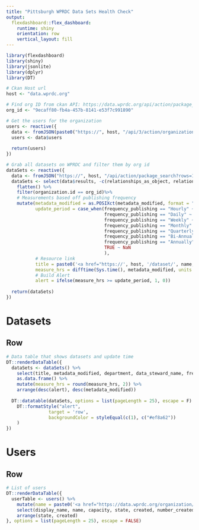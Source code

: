 ```yaml
---
title: "Pittsburgh WPRDC Data Sets Health Check"
output: 
  flexdashboard::flex_dashboard:
    runtime: shiny
    orientation: row
    vertical_layout: fill
---
```


```r
library(flexdashboard)
library(shiny)
library(jsonlite)
library(dplyr)
library(DT)

# Ckan Host url
host <- "data.wprdc.org"

# Find org ID from ckan API: https://data.wprdc.org/api/action/package_search?q=<search-term>
org_id <- "9ecaff80-fb4a-457b-8141-e53f7c991890"

# Get the users for the organization
users <- reactive({
  data <- fromJSON(paste0("https://", host, "/api/3/action/organization_show?id=", org_id))$result
  users <- data$users
  
  return(users)
})

# Grab all datasets on WPRDC and filter them by org id
dataSets <- reactive({
  data <- fromJSON("https://", host, "/api/action/package_search?rows=1000&start=0")$result
  dataSets <- select(data$results, -c(relationships_as_object, relationships_as_subject, extras, groups)) %>%
    flatten() %>%
    filter(organization.id == org_id)%>%
    # Measurements based off publishing frequency
    mutate(metadata_modified = as.POSIXct(metadata_modified, format = "%Y-%m-%dT%H:%M:%S"),
           update_period = case_when(frequency_publishing == "Hourly" ~ 1,
                                     frequency_publishing == "Daily" ~ 24,
                                     frequency_publishing == "Weekly" ~ 7*24,
                                     frequency_publishing == "Monthly" ~ 30*24,
                                     frequency_publishing == "Quarterly" ~ 4*30*24,
                                     frequency_publishing == "Bi-Annually" ~ 6*30*24,
                                     frequency_publishing == "Annually" ~ 365*24,
                                     TRUE ~ NaN
                                     ),
           # Resource link
           title = paste0('<a href="https://', host, '/dataset/', name, '" target="_blank">', title, '</a>'),
           measure_hrs = difftime(Sys.time(), metadata_modified, units = "hours"),
           # Build Alert
           alert = ifelse(measure_hrs >= update_period, 1, 0))
  
  return(dataSets)
})
```

Datasets
===================================== 

Row
-----------------------------------------------------------------------

```r
# Data table that shows datasets and update time
DT::renderDataTable({
  dataSets <- dataSets() %>%
    select(title, metadata_modified, department, data_steward_name, frequency_publishing, measure_hrs, alert) %>%
    as.data.frame() %>%
    mutate(measure_hrs = round(measure_hrs, 2)) %>%
    arrange(desc(alert), desc(metadata_modified))
  
  DT::datatable(dataSets, options = list(pageLength = 25), escape = F) %>%
    DT::formatStyle("alert",
                target = 'row',
                backgroundColor = styleEqual(c(1), c("#ef8a62"))
    )
})
```

Users
===================================== 

Row
-----------------------------------------------------------------------

```r
# List of users
DT::renderDataTable({
  userTable <- users() %>%
    mutate(name = paste0('<a href="https://data.wprdc.org/organization/member_new/', org_id, "?user=", id, '" target="_blank">', name, '</a>')) %>%
    select(display_name, name, capacity, state, created, number_created_packages, number_of_edits) %>%
    arrange(state, created)
}, options = list(pageLength = 25), escape = FALSE)
```